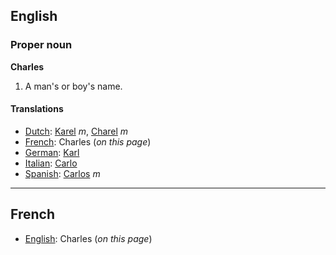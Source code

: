 ==English==

===Proper noun===
'''Charles'''

#A man's or boy's name.

====Translations====
*[[Dutch]]: [[Karel]] ''m'', [[Charel]] ''m''
*[[French]]: Charles (''on this page'')
*[[German]]: [[Karl]]
*[[Italian]]: [[Carlo]]
*[[Spanish]]: [[Carlos]] ''m''

----

==French==

*[[English]]: Charles (''on this page'')